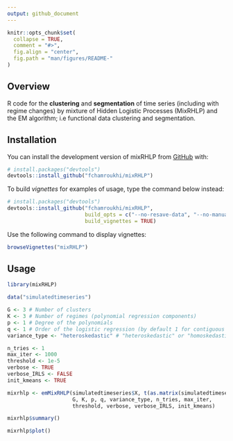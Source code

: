```yaml
---
output: github_document
---
```


<!-- README.md is generated from README.Rmd. Please edit that file -->

```r
knitr::opts_chunk$set(
  collapse = TRUE,
  comment = "#>",
  fig.align = "center",
  fig.path = "man/figures/README-"
)
```
## Overview

<!-- badges: start -->
<!-- badges: end -->

R code for the **clustering** and **segmentation** of time series (including with regime changes) by mixture of Hidden Logistic Processes (MixRHLP) and the EM algorithm; i.e functional data clustering and segmentation.

## Installation

You can install the development version of mixRHLP from [GitHub](https://github.com/) with:

```r
# install.packages("devtools")
devtools::install_github("fchamroukhi/mixRHLP")
```

To build *vignettes* for examples of usage, type the command below instead:

```r
# install.packages("devtools")
devtools::install_github("fchamroukhi/mixRHLP", 
                         build_opts = c("--no-resave-data", "--no-manual"), 
                         build_vignettes = TRUE)
```

Use the following command to display vignettes:

```r
browseVignettes("mixRHLP")
```

## Usage

```r
library(mixRHLP)

data("simulatedtimeseries")

G <- 3 # Number of clusters
K <- 3 # Number of regimes (polynomial regression components)
p <- 1 # Degree of the polynomials
q <- 1 # Order of the logistic regression (by default 1 for contiguous segmentation)
variance_type <- "heteroskedastic" # "heteroskedastic" or "homoskedastic" model

n_tries <- 1
max_iter <- 1000
threshold <- 1e-5
verbose <- TRUE
verbose_IRLS <- FALSE
init_kmeans <- TRUE

mixrhlp <- emMixRHLP(simulatedtimeseries$X, t(as.matrix(simulatedtimeseries[,2:ncol(simulatedtimeseries)])), 
                     G, K, p, q, variance_type, n_tries, max_iter, 
                     threshold, verbose, verbose_IRLS, init_kmeans)

mixrhlp$summary()

mixrhlp$plot()
```
